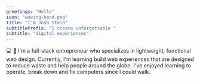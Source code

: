 ```yaml
---
greetings: "Hello"
icon: "waving-hand.png"
title: "I'm Josh Stein"
subtitlePrefix: "I create unforgettable "
subtitle: "digital experiences"
---
```


💻 💾 I'm a full-stack entrepreneur who specializes in lightweight, functional web design. Currently, I'm learning build web experiences that are designed to reduce waste and help people around the globe. I've enjoyed learning to operate, break down and fix computers since I could walk.